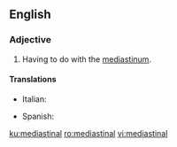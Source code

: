 ==English==
{{wikipedia}}
===Adjective===
{{en-adj|-}}
# {{context|medicine|lang=en}} Having to do with the [[mediastinum]].

====Translations====
{{trans-top|Having to do with the mediastinum.}}
* Italian: {{t|it|mediastinico}}
{{trans-mid}}
* Spanish: {{t|es|mediastínico}}
{{trans-bottom}}

[[ku:mediastinal]]
[[ro:mediastinal]]
[[vi:mediastinal]]